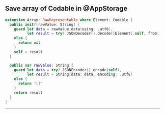 ## Save array of Codable in @AppStorage

```swift copy showLineNumbers
extension Array: RawRepresentable where Element: Codable {
  public init?(rawValue: String) {
    guard let data = rawValue.data(using: .utf8),
          let result = try? JSONDecoder().decode([Element].self, from: data)
    else {
      return nil
    }
    self = result
  }

  public var rawValue: String {
    guard let data = try? JSONEncoder().encode(self),
          let result = String(data: data, encoding: .utf8)
    else {
      return "[]"
    }
    return result
  }
}
```

---
